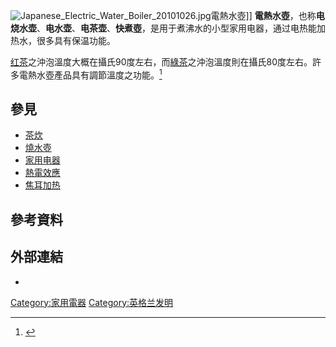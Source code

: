 {{Expand|time=2018-07-06T08:49:33+00:00}}
{{Refimprove|time=2018-07-06T08:49:33+00:00}}

[[File:Japanese_Electric_Water_Boiler_20101026.jpg|thumb]]電熱水壺]]
'''電熱水壺'''，也称'''电烧水壶'''、'''电水壶'''、'''电茶壶'''、'''快煮壺'''，是用于煮沸水的小型家用电器，通过电热能加热水，很多具有保温功能。

[[红茶|红茶]]之沖泡溫度大概在攝氏90度左右，而[[綠茶|綠茶]]之沖泡溫度則在攝氏80度左右。許多電熱水壺產品具有調節溫度之功能。<ref>{{cite web|url=http://www.gourmetretailer.com/article-the_tide_in_tea-7129.html|title=The Tide in Tea - Features - Gourmet Retailer Magazine|publisher=|quote=As tea drinkers become increasingly sophisticated, so too do the equipment and brewing techniques for this aromatic beverage. A number of companies [offer] precision temperature control|access-date=2018-07-06|archive-date=2017-03-16|archive-url=https://web.archive.org/web/20170316030629/http://www.gourmetretailer.com/article-the_tide_in_tea-7129.html|dead-url=no}}</ref>

==參見==
* [[茶炊|茶炊]]
* [[燒水壺|燒水壺]]
* [[家用电器|家用电器]]
* [[熱電效應|熱電效應]]
* [[焦耳加热|焦耳加热]]

==參考資料==
{{reflist}}

==外部連結==
* {{Commonscat-inline|Kettles}}

[[Category:家用電器|Category:家用電器]]
[[Category:英格兰发明|Category:英格兰发明]]